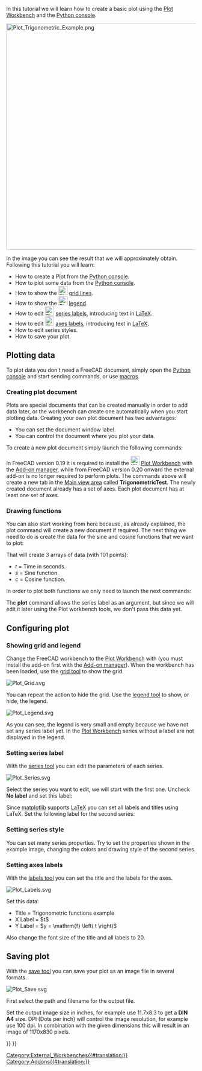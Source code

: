 <languages/>
<translate>

<!--T:32-->
{{TutorialInfo
|Topic=Plot Workbench Basic Tutorial
|Level=Beginner
|Time=
|Author=
|FCVersion=0.19
|Files=
|SeeAlso=[[Plot_MultiAxes_tutorial|MultiAxes tutorial]]
}}

<!--T:1-->
In this tutorial we will learn how to create a basic plot using the [[Plot_Workbench|Plot Workbench]] and the [[Python_console|Python console]]. 

</translate>
[[Image:Plot_Trigonometric_Example.png|600px]]
<translate>
<!--T:2-->
{{Caption|Basic plot example}}

<!--T:3-->
In the image you can see the result that we will approximately obtain. Following this tutorial you will learn:
* How to create a Plot from the [[Python_console|Python console]].
* How to plot some data from the [[Python_console|Python console]].
* How to show the [[Image:Plot_Grid.svg|24px]] [[Plot_Grid|grid lines]].
* How to show the [[Image:Plot_Legend.svg|24px]] [[Plot_Legend|legend]].
* How to edit [[Image:Plot_Series.svg|24px]] [[Plot_Series|series labels]], introducing text in [http://www.latex-project.org LaTeX].
* How to edit [[Image:Plot_Labels.svg|24px]] [[Plot_Labels|axes labels]], introducing text in [http://www.latex-project.org LaTeX].
* How to edit series styles.
* How to save your plot.

==Plotting data== <!--T:35-->

<!--T:4-->
To plot data you don't need a FreeCAD document, simply open the [[Python_console|Python console]] and start sending commands, or use [[Macros|macros]].

===Creating plot document=== <!--T:36-->

<!--T:5-->
Plots are special documents that can be created manually in order to add data later, or the workbench can create one automatically when you start plotting data. Creating your own plot document has two advantages:
* You can set the document window label.
* You can control the document where you plot your data.

<!--T:6-->
To create a new plot document simply launch the following commands:

</translate>
{{Code|code=
try:
    from FreeCAD.Plot import Plot
except ImportError:
    from freecad.plot import Plot

Plot.figure("TrigonometricTest")
}}
<translate>

<!--T:7-->
In FreeCAD version 0.19 it is required to install the [[Image:Workbench_Plot.svg|24px]] [[Plot_Workbench|Plot Workbench]] with the [[Std_AddonMgr|Add-on manager]], while from FreeCAD version 0.20 onward the external add-on is no longer required to perform plots.
The commands above will create a new tab in the [[Main_view_area|Main view area]] called '''TrigonometricTest'''. The newly created document already has a set of axes. Each plot document has at least one set of axes.

===Drawing functions=== <!--T:37-->

<!--T:8-->
You can also start working from here because, as already explained, the plot command will create a new document if required. The next thing we need to do is create the data for the sine and cosine functions that we want to plot:

</translate>
{{Code|code=
import math
t = range(0,101)
t = [tt/100.0 for tt in t]
s = [math.sin(2.0*math.pi*tt) for tt in t]
c = [math.cos(2.0*math.pi*tt) for tt in t]
}}
<translate>

<!--T:9-->
That will create 3 arrays of data (with 101 points):
* ''t'' = Time in seconds.
* ''s'' = Sine function.
* ''c'' = Cosine function.

<!--T:10-->
In order to plot both functions we only need to launch the next commands:

</translate>
{{Code|code=
Plot.plot(t,s)
Plot.plot(t,c)
}}
<translate>

<!--T:11-->
The '''plot''' command allows the series label as an argument, but since we will edit it later using the Plot workbench tools, we don't pass this data yet.

==Configuring plot== <!--T:12-->

===Showing grid and legend=== <!--T:38-->

<!--T:13-->
Change the FreeCAD workbench to the [[Plot_Workbench|Plot Workbench]] with {{MenuCommand|View → Workbench → Plot}} (you must install the add-on first with the [[Std_AddonMgr|Add-on manager]]). When the workbench has been loaded, use the [[Plot_Grid|grid tool]] to show the grid.

</translate>
[[Image:Plot_Grid.svg‎]]
<translate>
<!--T:14-->
{{Caption|Show/hide grid tool icon}}

<!--T:15-->
You can repeat the action to hide the grid. Use the [[Plot_Legend|legend tool]] to show, or hide, the legend.

</translate>
[[Image:Plot_Legend.svg]]
<translate>
<!--T:16-->
{{Caption|Show/hide legend tool icon}}

<!--T:17-->
As you can see, the legend is very small and empty because we have not set any series label yet. In the [[Plot_Workbench|Plot Workbench]] series without a label are not displayed in the legend.

===Setting series label=== <!--T:39-->

<!--T:18-->
With the [[Plot_Series|series tool]] you can edit the parameters of each series.

</translate>
[[Image:Plot_Series.svg‎]]
<translate>
<!--T:19-->
{{Caption|Series configuration tool icon}}

<!--T:20-->
Select the series you want to edit, we will start with the first one. Uncheck '''No label''' and set this label:

</translate>
{{Code|code=
$y = \sin \left( 2 \pi t \right)$
}}
<translate>

<!--T:21-->
Since [http://matplotlib.org/ matplotlib] supports [http://www.latex-project.org LaTeX] you can set all labels and titles using LaTeX. Set the following label for the second series:

</translate>
{{Code|code=
$y = \cos \left( 2 \pi t \right)$
}}
<translate>

===Setting series style=== <!--T:40-->

<!--T:22-->
You can set many series properties. Try to set the properties shown in the example image, changing the colors and drawing style of the second series.

===Setting axes labels=== <!--T:41-->

<!--T:23-->
With the [[Plot_Labels|labels tool]] you can set the title and the labels for the axes.

</translate>
[[Image:Plot_Labels.svg‎]]
<translate>
<!--T:24-->
{{Caption|Labels tool icon}}

<!--T:25-->
Set this data:
* Title = Trigonometric functions example
* X Label = $t$
* Y Label = $y = \mathrm{f} \left( t \right)$

<!--T:26-->
Also change the font size of the title and all labels to 20.

==Saving plot== <!--T:42-->

<!--T:27-->
With the [[Plot_Save|save tool]] you can save your plot as an image file in several formats.

</translate>
[[Image:Plot_Save.svg]]
<translate>
<!--T:28-->
{{Caption|Save tool icon}}

<!--T:29-->
First select the path and filename for the output file.

<!--T:30-->
Set the output image size in inches, for example use 11.7x8.3 to get a '''DIN A4''' size. DPI (Dots per inch) will control the image resolution, for example use 100 dpi. In combination with the given dimensions this will result in an image of 1170x830 pixels.


</translate>
{{Plot_Tools_navi{{#translation:}}}}
{{Userdocnavi{{#translation:}}}}
[[Category:External_Workbenches{{#translation:}}]]
[[Category:Addons{{#translation:}}]]